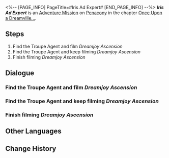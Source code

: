 <%-- [PAGE_INFO]
PageTitle=#Iris Ad Expert#
[END_PAGE_INFO] --%>
{{Stub|Dialogue.}}
{{Mission Infobox
|id            = 8022124
|title         = 
|image         = <!--Mission Iris Ad Expert.png-->
|type          = Adventure
|event_name    = 
|chapter       = Once Upon a Dreamville...
|requirements  = {{cx}}<!--Hidden Exploration Objective ID 8022107--> completed
|summary       = <!--official mission summary from Fate's Atlas-->
|characters    = Trailblazer; Troupe Agent
|startLocation = [[Penacony]] - [[Clock Studios Theme Park]]
|world         = Penacony
|area          = Clock Studios Theme Park
|prev          = 
|next          = 
|rewards       = Credit*5,000
}}
'''''Iris Ad Expert''''' is an [[Adventure Mission]] on [[Penacony]] in the chapter [[Once Upon a Dreamville...]].

==Steps==
# Find the Troupe Agent and film ''Dreamjoy Ascension''
# Find the Troupe Agent and keep filming ''Dreamjoy Ascension''
# Finish filming ''Dreamjoy Ascension''

<!--
==Gameplay Notes==

--><!--
==Trial Character==

-->
==Dialogue==
{{Stub Dialogue}}
===Find the Troupe Agent and film ''Dreamjoy Ascension''===
{{Mission Description|type=adventure|location=Clock Studios Theme Park|The ''Dreamjoy Memoir'' crew accepted the collaboration from the Iris Family and planned a commercial named ''Dreamjoy Ascension''. Go help them!}}
{{Dialogue Start}}
:{{tx}}
{{Dialogue End}}

===Find the Troupe Agent and keep filming ''Dreamjoy Ascension''===
{{Dialogue Start}}
:{{tx}}
{{Dialogue End}}

===Finish filming ''Dreamjoy Ascension''===
{{Mission Description|type=adventure|location=Clock Studios Theme Park|update|Filming for ''Dreamjoy Ascension'' has concluded. Go show it to the client!}}
{{Dialogue Start}}
:{{tx}}
{{Dialogue End}}

==Other Languages==
{{Other Languages
|en   = Iris Ad Expert
|zhs  = 鸢尾花广告专家
|zht  = 鳶尾花廣告專家
|ja   = アイリスの広告専門家
|ko   = 붓꽃 광고 전문가
|es   = Expert{{MC|f=a|m=o}} en publicidad de la familia Iris
|fr   = Doctorat en publicité mention Bel-Iris
|ru   = Эксперт рекламы Ирисов
|th   = กูรูโฆษณา Iris
|vi   = Chuyên Gia Quảng Cáo Iris
|de   = {{MC|f=Werbespezialistin|m=Werbespezialist}} der Familie Iris
|id   = Ahli Iklan Iris
|pt   = Especialista em Anúncios Iris
}}

==Change History==
{{Change History|2.2}}
